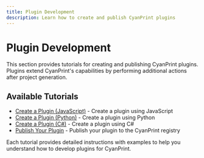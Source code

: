 ```yaml
---
title: Plugin Development
description: Learn how to create and publish CyanPrint plugins
---
```


# Plugin Development

This section provides tutorials for creating and publishing CyanPrint plugins. Plugins extend CyanPrint's capabilities by performing additional actions after project generation.

## Available Tutorials

- [Create a Plugin (JavaScript)](/docs/developer/tutorial/plugin/javascript) - Create a plugin using JavaScript
- [Create a Plugin (Python)](/docs/developer/tutorial/plugin/python) - Create a plugin using Python
- [Create a Plugin (C#)](/docs/developer/tutorial/plugin/csharp) - Create a plugin using C#
- [Publish Your Plugin](/docs/developer/tutorial/plugin/publish) - Publish your plugin to the CyanPrint registry

Each tutorial provides detailed instructions with examples to help you understand how to develop plugins for CyanPrint.
